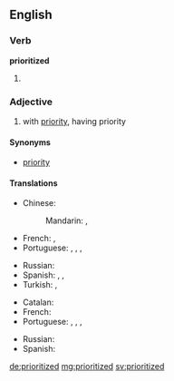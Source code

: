 ==English==

===Verb===
'''prioritized'''

# {{en-past of|prioritize}}

===Adjective===
{{en-adj}}

# with [[priority]], having priority

====Synonyms====
* [[priority]] {{qualifier|attributive use}}

====Translations====
{{trans-top|having high priority}}
{{trans-mid}}
{{trans-bottom}}

{{trans-top|quality or state of being prior or antecedent in time, or of preceding something else}}
* Chinese:
*: Mandarin: {{t-|cmn|優先|sc=Hani}},  {{t-|cmn|优先|tr=yōuxiān|sc=Hani}}
* French: {{t+|fr|antérieur}}, {{t+|fr|précédant}}
* Portuguese: {{t-|pt|prioritário|m}}, {{t-|pt|prioritária|f}}, {{t-|pt|prioritários|m-p}}, {{t-|pt|prioritárias|f-p}}
{{trans-mid}}
* Russian: {{t+|ru|приоритетный|tr=prioritétnyj}}
* Spanish: {{t+|es|antecedente}}, {{t+|es|anterior}}, {{t+|es|precedente}}
* Turkish: {{t+|tr|öncelik}}, {{t+|tr|takaddüm}}
{{trans-bottom}}

{{trans-top|Precedence; superior rank}}
* Catalan: {{t-|ca|prioritat|f}}
* French: {{t+|fr|prioritaire}}
* Portuguese: {{t-|pt|prioritário|m}}, {{t-|pt|prioritária|f}}, {{t-|pt|prioritários|m-p}}, {{t-|pt|prioritárias|f-p}}
{{trans-mid}}
* Russian: {{t+|ru|приоритетный|sc=Cyrl}}
* Spanish: {{t+|es|prioritario}}
{{trans-bottom}}

[[de:prioritized]]
[[mg:prioritized]]
[[sv:prioritized]]
